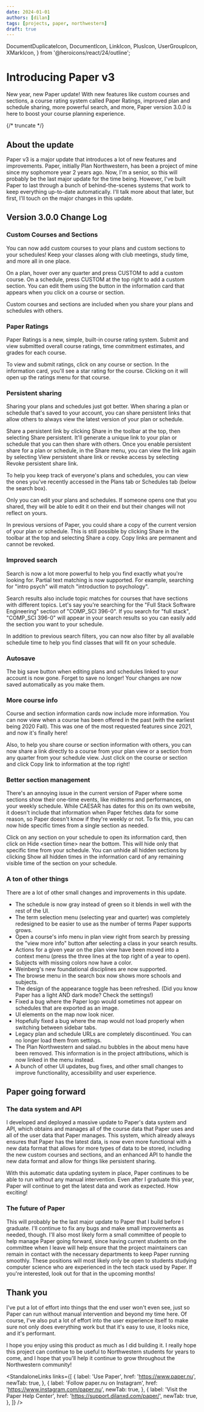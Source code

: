 ```yaml
---
date: 2024-01-01
authors: [dilan]
tags: [projects, paper, northwestern]
draft: true
---
```


  DocumentDuplicateIcon,
  DocumentIcon,
  LinkIcon,
  PlusIcon,
  UserGroupIcon,
  XMarkIcon,
} from '@heroicons/react/24/outline';

# Introducing Paper v3

New year, new Paper update! With new features like custom courses and sections, a course rating system called Paper Ratings, improved plan and schedule sharing, more powerful search, and more, Paper version 3.0.0 is here to boost your course planning experience.

{/* truncate */}

## About the update

Paper v3 is a major update that introduces a lot of new features and improvements. Paper, initially Plan Northwestern, has been a project of mine since my sophomore year 2 years ago. Now, I'm a senior, so this will probably be the last major update for the time being. However, I've built Paper to last through a bunch of behind-the-scenes systems that work to keep everything up-to-date automatically. I'll talk more about that later, but first, I'll touch on the major changes in this update.

## Version 3.0.0 Change Log

### Custom Courses and Sections

You can now add custom courses to your plans and custom sections to your schedules! Keep your classes along with club meetings, study time, and more all in one place.

On a plan, hover over any quarter and press <IconText Icon={PlusIcon}>CUSTOM</IconText> to add a custom course. On a schedule, press <IconText Icon={PlusIcon}>CUSTOM</IconText> at the top right to add a custom section. You can edit them using the button in the information card that appears when you click on a course or section.

Custom courses and sections are included when you share your plans and schedules with others.

### Paper Ratings

Paper Ratings is a new, simple, built-in course rating system. Submit and view submitted overall course ratings, time commitment estimates, and grades for each course.

To view and submit ratings, click on any course or section. In the information card, you'll see a star rating for the course. Clicking on it will open up the ratings menu for that course.

### Persistent sharing

Sharing your plans and schedules just got better. When sharing a plan or schedule that's saved to your account, you can share persistent links that allow others to always view the latest version of your plan or schedule.

Share a persistent link by clicking <IconText Icon={UserGroupIcon}>Share</IconText> in the toolbar at the top, then selecting <IconText Icon={DocumentIcon}>Share persistent</IconText>. It'll generate a unique link to your plan or schedule that you can then share with others. Once you enable persistent share for a plan or schedule, in the <IconText Icon={UserGroupIcon}>Share</IconText> menu, you can view the link again by selecting <IconText Icon={DocumentIcon}>View persistent share link</IconText> or revoke access by selecting <IconText Icon={XMarkIcon}>Revoke persistent share link</IconText>.

To help you keep track of everyone's plans and schedules, you can view the ones you've recently accessed in the <IconText Icon={RectangleStackIcon}>Plans</IconText> tab or <IconText Icon={CalendarIcon}>Schedules</IconText> tab (below the search box).

Only you can edit your plans and schedules. If someone opens one that you shared, they will be able to edit it on their end but their changes will not reflect on yours.

In previous versions of Paper, you could share a copy of the current version of your plan or schedule. This is still possible by clicking <IconText Icon={UserGroupIcon}>Share</IconText> in the toolbar at the top and selecting <IconText Icon={DocumentDuplicateIcon}>Share a copy</IconText>. Copy links are permanent and cannot be revoked.

### Improved search

Search is now a lot more powerful to help you find exactly what you're looking for. Partial text matching is now supported. For example, searching for "intro psych" will match "introduction to psychology".

Search results also include topic matches for courses that have sections with different topics. Let's say you're searching for the "Full Stack Software Engineering" section of "COMP_SCI 396-0". If you search for "full stack", "COMP_SCI 396-0" will appear in your search results so you can easily add the section you want to your schedule.

In addition to previous search filters, you can now also filter by all available schedule time to help you find classes that will fit on your schedule.

### Autosave

The big save button when editing plans and schedules linked to your account is now gone. Forget to save no longer! Your changes are now saved automatically as you make them.

### More course info

Course and section information cards now include more information. You can now view when a course has been offered in the past (with the earliest being 2020 Fall). This was one of the most requested features since 2021, and now it's finally here!

Also, to help you share course or section information with others, you can now share a link directly to a course from your plan view or a section from any quarter from your schedule view. Just click on the course or section and click <IconText Icon={LinkIcon}>Copy link to information</IconText> at the top right!

### Better section management

There's an annoying issue in the current version of Paper where some sections show their one-time events, like midterms and performances, on your weekly schedule. While CAESAR has dates for this on its own website, it doesn't include that information when Paper fetches data for some reason, so Paper doesn't know if they're weekly or not. To fix this, you can now hide specific times from a single section as needed.

Click on any section on your schedule to open its information card, then click on <IconText>Hide \<section time\></IconText> near the bottom. This will hide only that specific time from your schedule. You can unhide all hidden sections by clicking <IconText>Show all hidden times</IconText> in the information card of any remaining visible time of the section on your schedule.

### A ton of other things

There are a lot of other small changes and improvements in this update.

- The schedule is now gray instead of green so it blends in well with the rest of the UI.
- The term selection menu (selecting year and quarter) was completely redesigned to be easier to use as the number of terms Paper supports grows.
- Open a course's info menu in plan view right from search by pressing the "view more info" button after selecting a class in your search results.
- Actions for a given year on the plan view have been moved into a context menu (press the three lines at the top right of a year to open).
- Subjects with missing colors now have a color.
- Weinberg's new foundational disciplines are now supported.
- The browse menu in the search box now shows more schools and subjects.
- The design of the appearance toggle has been refreshed. (Did you know Paper has a light AND dark mode? Check the settings!)
- Fixed a bug where the Paper logo would sometimes not appear on schedules that are exported as an image.
- UI elements on the map now look nicer.
- Hopefully fixed a bug where the map would not load properly when switching between sidebar tabs.
- Legacy plan and schedule URLs are completely discontinued. You can no longer load them from settings.
- The Plan Northwestern and salad.nu bubbles in the about menu have been removed. This information is in the project attributions, which is now linked in the menu instead.
- A bunch of other UI updates, bug fixes, and other small changes to improve functionality, accessibility and user experience.

## Paper going forward

### The data system and API

I developed and deployed a massive update to Paper's data system and API, which obtains and manages all of the course data that Paper uses and all of the user data that Paper manages. This system, which already always ensures that Paper has the latest data, is now even more functional with a new data format that allows for more types of data to be stored, including the new custom courses and sections, and an enhanced API to handle the new data format and allow for things like persistent sharing.

With this automatic data updating system in place, Paper continues to be able to run without any manual intervention. Even after I graduate this year, Paper will continue to get the latest data and work as expected. How exciting!

### The future of Paper

This will probably be the last major update to Paper that I build before I graduate. I'll continue to fix any bugs and make small improvements as needed, though. I'll also most likely form a small committee of people to help manage Paper going forward, since having current students on the committee when I leave will help ensure that the project maintainers can remain in contact with the necessary departments to keep Paper running smoothly. These positions will most likely only be open to students studying computer science who are experienced in the tech stack used by Paper. If you're interested, look out for that in the upcoming months!

## Thank you

I've put a lot of effort into things that the end user won't even see, just so Paper can run without manual intervention and beyond my time here. Of course, I've also put a lot of effort into the user experience itself to make sure not only does everything work but that it's easy to use, it looks nice, and it's performant.

I hope you enjoy using this product as much as I did building it. I really hope this project can continue to be useful to Northwestern students for years to come, and I hope that you'll help it continue to grow throughout the Northwestern community!

<StandaloneLinks
  links={[
    {
      label: 'Use Paper',
      href: 'https://www.paper.nu',
      newTab: true,
    },
    {
      label: 'Follow paper.nu on Instagram',
      href: 'https://www.instagram.com/paper.nu',
      newTab: true,
    },
    {
      label: 'Visit the Paper Help Center',
      href: 'https://support.dilanxd.com/paper/',
      newTab: true,
    },
  ]}
/>
